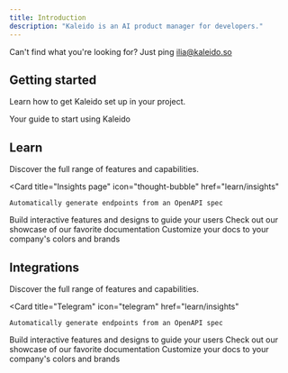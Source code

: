 ```yaml
---
title: Introduction
description: "Kaleido is an AI product manager for developers."
---
```


<Info>Can't find what you're looking for? Just ping ilia@kaleido.so</Info>
## Getting started

Learn how to get Kaleido set up in your project.

<Card title="Quickstart" icon="circle-play" href="quickstart">
  Your guide to start using Kaleido
</Card>

## Learn

Discover the full range of features and capabilities.

<CardGroup cols={2}>

  <Card
    title="Insights page"
    icon="thought-bubble"
    href="learn/insights"
  >
    Automatically generate endpoints from an OpenAPI spec
  </Card>
  <Card
    title="Reports page"
    icon="file-chart-column"
    href="learn/reports"
  >
    Build interactive features and designs to guide your users
  </Card>
  <Card
    title="Timelines page"
    icon="diagram-sankey"
    href="learn/timelines"
  >
    Check out our showcase of our favorite documentation
  </Card>
    <Card
    title="Sources page"
    icon="sourcetree"
    href="learn/sorces"
  >
    Customize your docs to your company's colors and brands
  </Card>
</CardGroup>

## Integrations

Discover the full range of features and capabilities.

<CardGroup cols={2}>

  <Card
    title="Telegram"
    icon="telegram"
    href="learn/insights"
  >
    Automatically generate endpoints from an OpenAPI spec
  </Card>
  <Card
    title="Slack"
    icon="slack"
    href="learn/reports"
  >
    Build interactive features and designs to guide your users
  </Card>
  <Card
    title="CSV"
    icon="file-csv"
    href="learn/timelines"
  >
    Check out our showcase of our favorite documentation
  </Card>
    <Card
    title="User form"
    icon="pen-field"
    href="learn/sorces"
  >
    Customize your docs to your company's colors and brands
  </Card>
</CardGroup>
